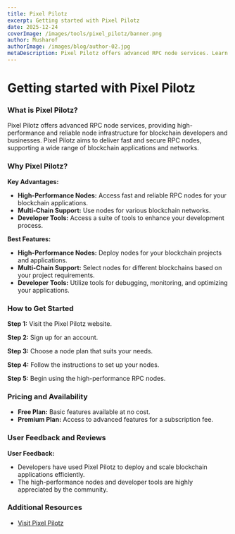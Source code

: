 ```yaml
---
title: Pixel Pilotz
excerpt: Getting started with Pixel Pilotz
date: 2025-12-24
coverImage: /images/tools/pixel_pilotz/banner.png
author: Musharof
authorImage: /images/blog/author-02.jpg
metaDescription: Pixel Pilotz offers advanced RPC node services. Learn what it is & get started with it today. Find Dexscreener, Solana Explorer and other tools today.
---
```


# Getting started with Pixel Pilotz

### What is Pixel Pilotz?

Pixel Pilotz offers advanced RPC node services, providing high-performance and reliable node infrastructure for blockchain developers and businesses. Pixel Pilotz aims to deliver fast and secure RPC nodes, supporting a wide range of blockchain applications and networks.

### Why Pixel Pilotz?

**Key Advantages:**
- **High-Performance Nodes:** Access fast and reliable RPC nodes for your blockchain applications.
- **Multi-Chain Support:** Use nodes for various blockchain networks.
- **Developer Tools:** Access a suite of tools to enhance your development process.

**Best Features:**
- **High-Performance Nodes:** Deploy nodes for your blockchain projects and applications.
- **Multi-Chain Support:** Select nodes for different blockchains based on your project requirements.
- **Developer Tools:** Utilize tools for debugging, monitoring, and optimizing your applications.

### How to Get Started

**Step 1:** Visit the Pixel Pilotz website.

**Step 2:** Sign up for an account.

**Step 3:** Choose a node plan that suits your needs.

**Step 4:** Follow the instructions to set up your nodes.

**Step 5:** Begin using the high-performance RPC nodes.

### Pricing and Availability

- **Free Plan:** Basic features available at no cost.
- **Premium Plan:** Access to advanced features for a subscription fee.

### User Feedback and Reviews

**User Feedback:**
- Developers have used Pixel Pilotz to deploy and scale blockchain applications efficiently.
- The high-performance nodes and developer tools are highly appreciated by the community.

### Additional Resources

- [Visit Pixel Pilotz](https://pixelpilotz.io)
